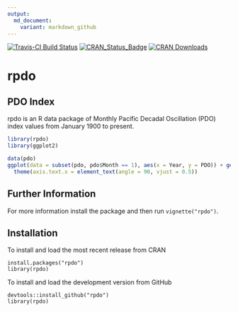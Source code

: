 ```yaml
---
output:
  md_document:
    variant: markdown_github
---
```


<!-- README.md is generated from README.Rmd. Please edit that file -->

[![Travis-CI Build Status](https://travis-ci.org/poissonconsulting/rpdo.svg?branch=master)](https://travis-ci.org/poissonconsulting/rpdo)
[![CRAN_Status_Badge](http://www.r-pkg.org/badges/version/rpdo)](http://cran.r-project.org/package=rpdo)
[![CRAN Downloads](http://cranlogs.r-pkg.org/badges/grand-total/rpdo)](https://hadley.shinyapps.io/cran-downloads)

# rpdo

## PDO Index

rpdo is an R data package of Monthly Pacific Decadal Oscillation (PDO) index 
values from January 1900 to present.

```r
library(rpdo)
library(ggplot2)

data(pdo)
ggplot(data = subset(pdo, pdo$Month == 1), aes(x = Year, y = PDO)) + geom_line() +
  theme(axis.text.x = element_text(angle = 90, vjust = 0.5))
```

## Further Information

For more information install the package and then 
run `vignette("rpdo")`.

## Installation

To install and load the most recent release from CRAN
```
install.packages("rpdo")
library(rpdo)
```

To install and load the development version from GitHub
```
devtools::install_github("rpdo")
library(rpdo)
```
